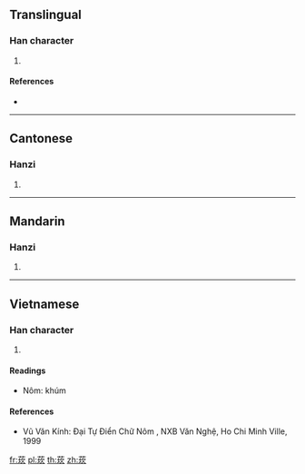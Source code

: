 {{character info/new}}
==Translingual==

===Han character===
{{Han char|rn=140|rad=艸|as=07|sn=13|four=44182|canj=TGNO,XXTGN}}

# {{defn|Han|sort=艸07}}

====References====
* {{Han ref|kx=1036.401|hdz=53214.090|uh=83B0|ud=33712|bh=D774|bd=55156}}

----

==Cantonese==

===Hanzi===
{{yue-hanzi|jyut=haam2|y=haam2}}

# {{defn|lang=yue|sort=艸07}}

----

==Mandarin==

===Hanzi===
{{cmn-hanzi|pin=[[kǎn]] ([[kan3]])|wg=k'an<sup>3</sup>}}

# {{defn|lang=cmn|sort=艸07}}

----

==Vietnamese==

===Han character===
{{vi-hantu|khảm|rs=艸07}}

# {{defn|lang=vi|sort=艸07}}

====Readings====
* Nôm: khúm

====References====
* Vũ Văn Kính: Đại Tự Điển Chữ Nôm , NXB Văn Nghệ, Ho Chi Minh Ville, 1999

[[fr:莰]]
[[pl:莰]]
[[th:莰]]
[[zh:莰]]